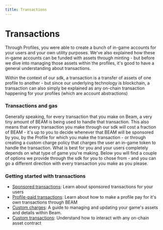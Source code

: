 ```yaml
---
title: Transactions
---
```


# Transactions

Through Profiles, you were able to create a bunch of in-game accounts for your users and your own utility purposes. We've also explained how these in-game accounts can be funded with assets through minting - but before we dive into managing those assets within the profiles, it's good to have a general understanding about transactions.

Within the context of our sdk, a transaction is a transfer of assets of one profile to another - but since our underlying technology is blockchain, a transaction can also simply be explained as any on-chain transaction happening for your profiles (which are account abstractions)

### Transactions and gas

Generally speaking, for every transaction that you make on Beam, a very tiny amount of BEAM is being used to handle that transaction. This also means that every transaction you make through our sdk will cost a fraction of BEAM - it's up to you to decide whenever that BEAM will be sponsored by you, by the Profile for which you make the transaction - or through creating a custom charge policy that charges the user an in-game token to handle the transaction. What is best for you and your users completely depends on what type of game you're making. Below you will find a couple of options we provide through the sdk for you to chose from - and you can go a different direction with every transaction you make as you please.

### Getting started with transactions

- [Sponsored transactions](/service/transactions/sponsored-transactions): Learn about sponsored transactions for your users
- [Profile-paid transactions](/service/transactions/profile-paid-transactions): Learn about how to make a profile pay for it's own transactions through BEAM
- [Custom charges](/service/transactions/custom-charges): A guide to managing and updating your game's assets and details within Beam.
- [Custom transactions](/service/transactions/custom-transactions): Understand how to interact with any on-chain asset contract
